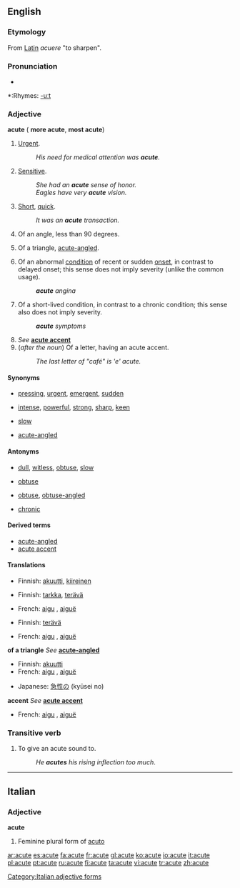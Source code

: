 ==English==

===Etymology===
From [[Latin]] ''acuere'' "to sharpen".

===Pronunciation===
*{{audio|en-us-acute.ogg|Audio (US)}}

*:Rhymes: [[Rhymes:English:-uːt|-uːt]]

===Adjective===
'''acute''' ({{compar}} '''more acute''', {{superl}} '''most acute''')

# [[Urgent]].
#:''His need for medical attention was '''acute'''.''
# [[Sensitive]].
#:''She had an '''acute''' sense of honor.''
#:''Eagles have very '''acute''' vision.''
# [[Short]], [[quick]].
#:''It was an '''acute''' transaction.''
# {{geometry}} Of an angle, less than 90 degrees.
# {{geometry}} Of a triangle, [[acute-angled]].
# {{medicine}} Of an abnormal [[condition]] of recent or sudden [[onset]], in contrast to delayed onset; this sense does not imply severity (unlike the common usage).
#:'''''acute''' angina''
# {{medicine}} Of a short-lived condition, in contrast to a chronic condition; this sense also does not imply severity.
#:'''''acute''' symptoms''
# ''See'' '''[[acute accent]]'''
# (''after the noun'') Of a letter, having an acute accent.
#:''The last letter of "café" is 'e' acute.''

====Synonyms====
*{{i-c|urgent}} [[pressing]], [[urgent]], [[emergent]], [[sudden]]
*{{i-c|sensitive}} [[intense]], [[powerful]], [[strong]], [[sharp]], [[keen]]
*{{i-c|quick}} [[slow]]
*{{i-c|triangle}} [[acute-angled]]

====Antonyms====
*{{i-c|sensitive}} [[dull]], [[witless]], [[obtuse]], [[slow]]
*{{i-c|angle}} [[obtuse]]
*{{i-c|triangle}} [[obtuse]], [[obtuse-angled]]
*{{i-c|medicine: condition}} [[chronic]]

====Derived terms====
*[[acute-angled]]
*[[acute accent]]

====Translations====

{{trans-top|urgent}}
*Finnish: [[akuutti]], [[kiireinen]]
{{trans-mid}}
{{trans-bottom}}

{{trans-top|intense}}
*Finnish: [[tarkka]], [[terävä]]
{{trans-mid}}
*French: [[aigu]] {{m}}, [[aiguë]]<!--sic: the diaeresis is on the "e"--> {{f}}
{{trans-bottom}}

{{trans-top|of an angle}}
*Finnish: [[terävä]]
{{trans-mid}}
*French: [[aigu]] {{m}}, [[aiguë]]<!--sic: the diaeresis is on the "e"--> {{f}}
{{trans-bottom}}

'''of a triangle'''
''See'' '''[[acute-angled]]'''

{{trans-top|medicine: of a condition}}
*Finnish: [[akuutti]]
*French: [[aigu]] {{m}}, [[aiguë]]<!--sic: the diaeresis is on the "e"--> {{f}}
{{trans-mid}}
*Japanese: [[急性の]] (kyūsei no)
{{trans-bottom}}

'''accent'''
''See'' '''[[acute accent]]'''

{{trans-top|letter}}
*French: [[aigu]] {{m}}, [[aiguë]]<!--sic: the diaeresis is on the "e"--> {{f}}
{{trans-mid}}
{{trans-bottom}}

===Transitive verb===
{{rfc-trverb|Transitive verb}}
{{en-verb|acut|ing}}

# To give an acute sound to.
#:''He '''acutes''' his rising inflection too much''.

----

==Italian==

===Adjective===
'''acute''' {{f}}

# Feminine plural form of [[acuto]]

[[Category:Italian adjective forms]]

[[ar:acute]]
[[es:acute]]
[[fa:acute]]
[[fr:acute]]
[[gl:acute]]
[[ko:acute]]
[[io:acute]]
[[it:acute]]
[[pl:acute]]
[[pt:acute]]
[[ru:acute]]
[[fi:acute]]
[[ta:acute]]
[[vi:acute]]
[[tr:acute]]
[[zh:acute]]